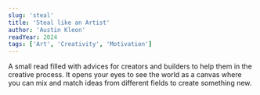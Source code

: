 ```yaml
---
slug: 'steal'
title: 'Steal like an Artist'
author: 'Austin Kleon'
readYear: 2024
tags: ['Art', 'Creativity', 'Motivation']
---
```


A small read filled with advices for creators and builders to help them in the creative process.
It opens your eyes to see the world as a canvas where you can mix and match ideas from different fields to create something new.
